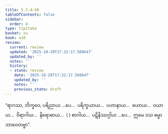```yaml
---
title: 5.3.4–30
tableOfContents: false
sidebar:
  order: 4
type: tipitaka
basket: su
book: a10
review:
  current: review
  updated: '2025-10-20T17:32:17.508647'
  updated_by: ''
  notes: ''
  history:
  - state: review
    date: '2025-10-20T17:32:17.508647'
    updated_by: ''
    notes: ''
    previous_state: draft
---
```



<DynamicBreadcrumb />


<ReviewStatus review={frontmatter.review} showDetails={true} />

<HypothesisAnnotation frontmatter={frontmatter} />

<Division number="240–266" book="a10" e="ch" v="17">

<Paragraph number="1530" book="a10">
“ရာဂဿ, ဘိက္ခဝေ, ပရိညာယ …ပေ…  ပရိက္ခယာယ…  ပဟာနာယ…  ခယာယ…  ဝယာယ…  ဝိရာဂါယ…  နိရောဓာယ…  ( ) စာဂါယ…  ပဋိနိဿဂ္ဂါယ …ပေ…  ဣမေ ဒသ ဓမ္မာ ဘာဝေတဗ္ဗာ”.
</Paragraph>
</Division>
